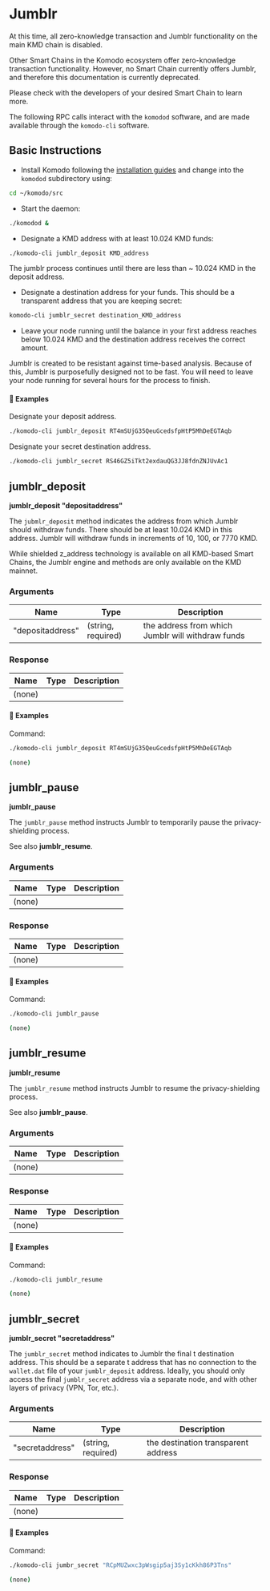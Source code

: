 # Jumblr

<Note>

At this time, all zero-knowledge transaction and Jumblr functionality on the main KMD chain is disabled.

Other Smart Chains in the Komodo ecosystem offer zero-knowledge transaction functionality. However, no Smart Chain currently offers Jumblr, and therefore this documentation is currently deprecated.

Please check with the developers of your desired Smart Chain to learn more.

</Note>

The following RPC calls interact with the `komodod` software, and are made available through the `komodo-cli` software.

## Basic Instructions

- Install Komodo following the [installation guides](/smart-chains/setup/installing-from-source#linux) and change into the `komodod` subdirectory using:

```bash
cd ~/komodo/src
```

- Start the daemon:

```bash
./komodod &
```

- Designate a KMD address with at least 10.024 KMD funds:

```bash
./komodo-cli jumblr_deposit KMD_address
```

<Note>
  The jumblr process continues until there are less than ~ 10.024 KMD in the
  deposit address.
</Note>

- Designate a destination address for your funds. This should be a transparent address that you are keeping secret:

```bash
komodo-cli jumblr_secret destination_KMD_address
```

- Leave your node running until the balance in your first address reaches below 10.024 KMD and the destination address receives the correct amount.

<Note type="warning">
  Jumblr is created to be resistant against time-based analysis. Because of
  this, Jumblr is purposefully designed not to be fast. You will need to leave
  your node running for several hours for the process to finish.
</Note>

#### 📌 Examples

Designate your deposit address.

```bash
./komodo-cli jumblr_deposit RT4mSUjG35QeuGcedsfpHtP5MhDeEGTAqb
```

Designate your secret destination address.

```bash
./komodo-cli jumblr_secret RS46GZ5iTkt2exdauQG3JJ8fdnZNJUvAc1
```

## jumblr_deposit

**jumblr_deposit "depositaddress"**

The `jubmlr_deposit` method indicates the address from which Jumblr should withdraw funds. There should be at least 10.024 KMD in this address. Jumblr will withdraw funds in increments of 10, 100, or 7770 KMD.

<Note>
  While shielded z_address technology is available on all KMD-based Smart
  Chains, the Jumblr engine and methods are only available on the KMD mainnet.
</Note>

### Arguments

| Name             | Type               | Description                                       |
| ---------------- | ------------------ | ------------------------------------------------- |
| "depositaddress" | (string, required) | the address from which Jumblr will withdraw funds |

### Response

| Name   | Type | Description |
| ------ | ---- | ----------- |
| (none) |      |             |

#### 📌 Examples

Command:

```bash
./komodo-cli jumblr_deposit RT4mSUjG35QeuGcedsfpHtP5MhDeEGTAqb
```

<CollapsibleSection expandedText='Hide Response' collapsedText='Show Response'>

```bash
(none)
```

</CollapsibleSection>

## jumblr_pause

**jumblr_pause**

The `jumblr_pause` method instructs Jumblr to temporarily pause the privacy-shielding process.

<Note>
  See also <b>jumblr_resume</b>.
</Note>

### Arguments

| Name   | Type | Description |
| ------ | ---- | ----------- |
| (none) |      |             |

### Response

| Name   | Type | Description |
| ------ | ---- | ----------- |
| (none) |      |             |

#### 📌 Examples

Command:

```bash
./komodo-cli jumblr_pause
```

<CollapsibleSection expandedText='Hide Response' collapsedText='Show Response'>

```bash
(none)
```

</CollapsibleSection>

## jumblr_resume

**jumblr_resume**

The `jumblr_resume` method instructs Jumblr to resume the privacy-shielding process.

<Note>
  See also <b>jumblr_pause</b>.
</Note>

### Arguments

| Name   | Type | Description |
| ------ | ---- | ----------- |
| (none) |      |             |

### Response

| Name   | Type | Description |
| ------ | ---- | ----------- |
| (none) |      |             |

#### 📌 Examples

Command:

```bash
./komodo-cli jumblr_resume
```

<CollapsibleSection expandedText='Hide Response' collapsedText='Show Response'>

```bash
(none)
```

</CollapsibleSection>

## jumblr_secret

**jumblr_secret "secretaddress"**

The `jumblr_secret` method indicates to Jumblr the final t destination address. This should be a separate t address that has no connection to the `wallet.dat` file of your `jumblr_deposit` address. Ideally, you should only access the final `jumblr_secret` address via a separate node, and with other layers of privacy (VPN, Tor, etc.).

### Arguments

| Name            | Type               | Description                         |
| --------------- | ------------------ | ----------------------------------- |
| "secretaddress" | (string, required) | the destination transparent address |

### Response

| Name   | Type | Description |
| ------ | ---- | ----------- |
| (none) |      |             |

#### 📌 Examples

Command:

```bash
./komodo-cli jumbr_secret "RCpMUZwxc3pWsgip5aj3Sy1cKkh86P3Tns"
```

<CollapsibleSection expandedText='Hide Response' collapsedText='Show Response'>

```bash
(none)
```

</CollapsibleSection>
